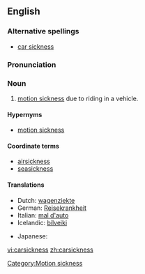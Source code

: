 ==English==

===Alternative spellings===
*[[car sickness]]

===Pronunciation===
{{IPA|ˈkɑɹ.sɪk.nɛs}}

===Noun===
{{en-noun|-}}

#[[motion sickness]] due to riding in a vehicle.

====Hypernyms====
* [[motion sickness]]

====Coordinate terms====
* [[airsickness]]
* [[seasickness]]

====Translations====
{{trans-top|motion sickness due to riding in a vehicle}}
*Dutch: [[wagenziekte]] {{f}}
*German: [[Reisekrankheit]] {{f}}
*Italian: [[mal d'auto]] {{m}}
*Icelandic: [[bílveiki]] {{f}}
{{trans-mid}}
* Japanese: {{t|ja|sc=Jpan|車酔い|tr=kuruma-yoi}}
{{trans-bottom}}

[[Category:Motion sickness]]

[[vi:carsickness]]
[[zh:carsickness]]